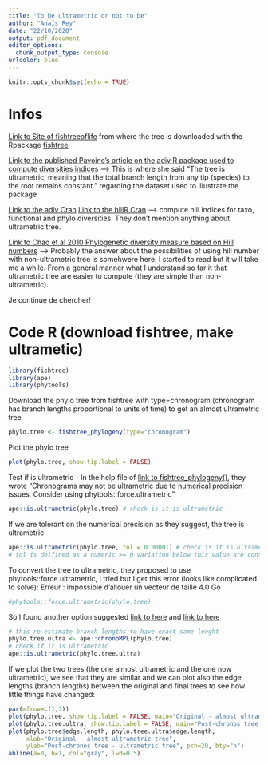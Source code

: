 ```yaml
---
title: "To be ultrametric or not to be"
author: "Anaïs Rey"
date: "22/10/2020"
output: pdf_document
editor_options: 
  chunk_output_type: console
urlcolor: blue
---
```


```r
knitr::opts_chunk$set(echo = TRUE)
```

# Infos

[Link to Site of fishtreeoflife](https://fishtreeoflife.org/methods/) from where the tree is downloaded with the Rpackage [fishtree](https://cran.r-project.org/web/packages/fishtree/fishtree.pdf) 

[Link to the published Pavoine's article on the adiv R package used to compute diversities indices](https://besjournals.onlinelibrary.wiley.com/doi/full/10.1111/2041-210X.13430) --> This is where she said "The tree is ultrametric, meaning that the total branch length from any tip (species) to the root remains constant." regarding the dataset used to illustrate the package

[Link to the adiv Cran](https://cran.r-project.org/web/packages/adiv/adiv.pdf)
[Link to the hillR Cran](https://cran.r-project.org/web/packages/hillR/hillR.pdf) --> compute hill indices for taxo, functional and phylo diversities. They don't mention anything about ultrametric tree.

[Link to Chao et al 2010 Phylogenetic diversity measure based on Hill numbers](https://royalsocietypublishing.org/doi/10.1098/rstb.2010.0272) --> Probably the answer about the possibilities of using hill number with non-ultrametric tree is somehwere here. I started to read but it will take me a while. From a general manner what I understand so far it that ultrametric tree are easier to compute (they are simple than non-ultrametric). 

Je continue de chercher!

# Code R (download fishtree, make ultrametic)

```r
library(fishtree)
library(ape)
library(phytools)
```


Download the phylo tree from fishtree with type=chronogram (chronogram has branch lengths proportional to units of time) to get an almost ultrametric tree
```r
phylo.tree <- fishtree_phylogeny(type="chronogram") 
```

Plot the phylo tree
```r
plot(phylo.tree, show.tip.label = FALSE)
```

Test if is ultrametric - In the help file of [link to fishtree_phylogeny()](https://rdrr.io/cran/fishtree/man/fishtree_phylogeny.html), they wrote 
"Chronograms may not be ultrametric due to numerical precision issues, Consider using phytools::force.ultrametric"

```r
ape::is.ultrametric(phylo.tree) # check is it is ultrametric 
```

If we are tolerant on the numerical precision as they suggest, the tree is ultrametric
```r
ape::is.ultrametric(phylo.tree, tol = 0.00001) # check is it is ultrametric with a tolerance 
# tol is deifined as a numeric >= 0 variation below this value are considered non-significant.
```

To convert the tree to ultrametric, they proposed to use phytools::force.ultrametric, I tried but I get this error (looks like complicated to solve):
Erreur : impossible d'allouer un vecteur de taille 4.0 Go
```r
#phytools::force.ultrametric(phylo.tree)
```

So I found another option suggested [link to here](https://phylotips.info/post/my-ultrametric-tree-is-not-ultrametric/) and [link to here](http://phylobotanist.blogspot.com/2018/04/time-calibrated-or-at-least-ultrametric.html)

```r
# this re-estimate branch lengths to have exact same lenght
phylo.tree.ultra <- ape::chronoMPL(phylo.tree) 
# check if it is ultrametric
ape::is.ultrametric(phylo.tree.ultra) 
```

If we plot the two trees (the one almost ultrametric and the one now ultrametric), we see that they are similar and we can plot also the edge lengths (branch lengths) between the original and final trees to see how little things have changed:

```r
par(mfrow=c(1,3))
plot(phylo.tree, show.tip.label = FALSE, main="Original - almost ultrametric tree")
plot(phylo.tree.ultra, show.tip.label = FALSE, main="Post-chronos tree - ultrametric tree")
plot(phylo.tree$edge.length, phylo.tree.ultra$edge.length, 
     xlab="Original - almost ultrametric tree", 
     ylab="Post-chronos tree - ultrametric tree", pch=20, bty="n")
abline(a=0, b=1, col="gray", lwd=0.5)
```


